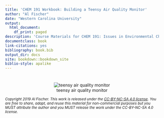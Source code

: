 ```yaml
--- 
title: 'CHEM 191 Workbook: Building a Teensy Air Quality Monitor'
author: "Al Fischer"
date: "Western Carolina University"
output:
  html_document:
    df_print: paged
description: 'Course Materials for CHEM 191: Issues in Environmental Chemistry'
documentclass: book
link-citations: yes
bibliography: book.bib
output_dir: docs
site: bookdown::bookdown_site
biblio-style: apalike
---
```


# {-}

<center>
![teensy air quality monitor](images/teensy_aqm.jpg)
</center>

<small>
*Copyright 2019 Al Fischer.  This work is released under the [CC-BY-NC-SA 4.0 license](https://creativecommons.org/licenses/by-sa/4.0/).  You are free to share, adapt, and reuse this material for non-commercial purposes but you MUST attribute the author and you MUST release the work under the CC-BY-NC-SA 4.0 license.*
</small>